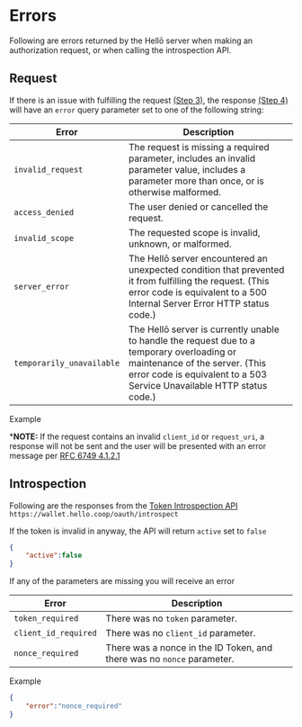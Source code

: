 # Errors

Following are errors returned by the Hellō server when making an authorization request, or when calling the introspection API.

## Request

If there is an issue with fulfilling the request [(Step 3)](/docs/apis/errors), the response [(Step 4)](/docs/apis/errors/#introspection) will have an `error` query parameter set to one of the following string:

|Error|Description|
|---|---|
|`invalid_request`| The request is missing a required parameter, includes an invalid parameter value, includes a parameter more than once, or is otherwise malformed. |
|`access_denied`| The user denied or cancelled the request. |
|`invalid_scope`| The requested scope is invalid, unknown, or malformed. |
|`server_error`| The Hellō server encountered an unexpected condition that prevented it from fulfilling the request. (This error code is equivalent to a 500 Internal Server Error HTTP status code.) |
|`temporarily_unavailable`| The Hellō server is currently unable to handle the request due to a temporary overloading or maintenance of the server. (This error code is equivalent to a 503 Service Unavailable HTTP status code.) |

Example 


***NOTE:** If the request contains an invalid `client_id` or `request_uri`, a response will not be sent and the user will be presented with an error message per [RFC 6749 4.1.2.1](https://datatracker.ietf.org/doc/html/rfc6749#section-4.1.2.1)

## Introspection

Following are the responses from the [Token Introspection API](/docs/apis/errors/#introspection) `https://wallet.hello.coop/oauth/introspect`

If the token is invalid in anyway, the API will return `active` set to `false`

```json
{
    "active":false
}
```
If any of the parameters are missing you will receive an error

|Error|Description|
|---|---|
|`token_required`| There was no `token` parameter. |
|`client_id_required`| There was no `client_id` parameter. |
|`nonce_required`| There was a nonce in the ID Token, and there was no `nonce` parameter. |

Example

```json
{
    "error":"nonce_required"
}
```